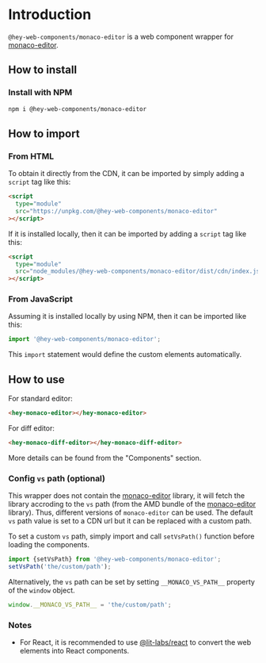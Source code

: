 
<Meta title="Introduction/Introduction" />

# Introduction

`@hey-web-components/monaco-editor` is a web component wrapper for [monaco-editor](https://microsoft.github.io/monaco-editor/).

## How to install

### Install with NPM

```bash
npm i @hey-web-components/monaco-editor
```

## How to import

### From HTML

To obtain it directly from the CDN, it can be imported by simply adding a `script` tag like this:

```html
<script
  type="module"
  src="https://unpkg.com/@hey-web-components/monaco-editor"
></script>
```

If it is installed locally, then it can be imported by adding a `script` tag like this:

```html
<script
  type="module"
  src="node_modules/@hey-web-components/monaco-editor/dist/cdn/index.js"
></script>
```

### From JavaScript

Assuming it is installed locally by using NPM, then it can be imported like this:

```js
import '@hey-web-components/monaco-editor';
```

This `import` statement would define the custom elements automatically.

## How to use

For standard editor:

```html
<hey-monaco-editor></hey-monaco-editor>
```

For diff editor:

```html
<hey-monaco-diff-editor></hey-monaco-diff-editor>
```

More details can be found from the "Components" section.

### Config `vs` path (optional)

This wrapper does not contain the [monaco-editor](https://microsoft.github.io/monaco-editor/) library, it will fetch the library accroding to the `vs` path (from the AMD bundle of the [monaco-editor](https://microsoft.github.io/monaco-editor/) library). Thus, different versions of `monaco-editor` can be used. The default `vs` path value is set to a CDN url but it can be replaced with a custom path.

To set a custom `vs` path, simply import and call `setVsPath()` function before loading the components.

```js
import {setVsPath} from '@hey-web-components/monaco-editor';
setVsPath('the/custom/path');
```

Alternatively, the `vs` path can be set by setting `__MONACO_VS_PATH__` property of the `window` object.

```js
window.__MONACO_VS_PATH__ = 'the/custom/path';
```

### Notes

* For React, it is recommended to use [@lit-labs/react](https://www.npmjs.com/package/@lit-labs/react) to convert the web elements into React components.
